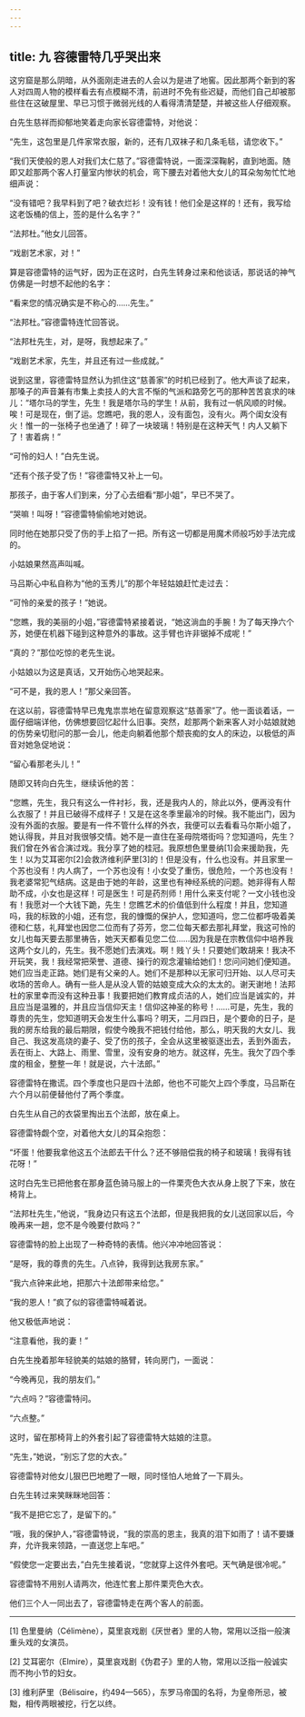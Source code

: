 ```yaml
---
---
---
```

title: 九 容德雷特几乎哭出来
---




这穷窟是那么阴暗，从外面刚走进去的人会以为是进了地窖。因此那两个新到的客人对四周人物的模样看去有点模糊不清，前进时不免有些迟疑，而他们自己却被那些住在这破屋里、早已习惯于微弱光线的人看得清清楚楚，并被这些人仔细观察。

白先生慈祥而抑郁地笑着走向家长容德雷特，对他说：

“先生，这包里是几件家常衣服，新的，还有几双袜子和几条毛毯，请您收下。”

“我们天使般的恩人对我们太仁慈了。”容德雷特说，一面深深鞠躬，直到地面。随即又趁那两个客人打量室内惨状的机会，弯下腰去对着他大女儿的耳朵匆匆忙忙地细声说：

“没有错吧？我早料到了吧？破衣烂衫！没有钱！他们全是这样的！还有，我写给这老饭桶的信上，签的是什么名字？”

“法邦杜。”他女儿回答。

“戏剧艺术家，对！”

算是容德雷特的运气好，因为正在这时，白先生转身过来和他谈话，那说话的神气仿佛是一时想不起他的名字：

“看来您的情况确实是不称心的……先生。”

“法邦杜。”容德雷特连忙回答说。

“法邦杜先生，对，是呀，我想起来了。”

“戏剧艺术家，先生，并且还有过一些成就。”

说到这里，容德雷特显然认为抓住这“慈善家”的时机已经到了。他大声谈了起来，那嗓子的声音兼有市集上卖技人的大言不惭的气派和路旁乞丐的那种苦苦哀求的味儿：“塔尔马的学生，先生！我是塔尔马的学生！从前，我有过一帆风顺的时候。唉！可是现在，倒了运。您瞧吧，我的恩人，没有面包，没有火。两个闺女没有火！惟一的一张椅子也坐通了！碎了一块玻璃！特别是在这种天气！内人又躺下了！害着病！”

“可怜的妇人！”白先生说。

“还有个孩子受了伤！”容德雷特又补上一句。

那孩子，由于客人们到来，分了心去细看“那小姐”，早已不哭了。

“哭嘛！叫呀！”容德雷特偷偷地对她说。

同时他在她那只受了伤的手上掐了一把。所有这一切都是用魔术师般巧妙手法完成的。

小姑娘果然高声叫喊。

马吕斯心中私自称为“他的玉秀儿”的那个年轻姑娘赶忙走过去：

“可怜的亲爱的孩子！”她说。

“您瞧，我的美丽的小姐，”容德雷特紧接着说，“她这淌血的手腕！为了每天挣六个苏，她便在机器下碰到这种意外的事故。这手臂也许非锯掉不成呢！”

“真的？”那位吃惊的老先生说。

小姑娘以为这是真话，又开始伤心地哭起来。

“可不是，我的恩人！”那父亲回答。

在这以前，容德雷特早已鬼鬼祟祟地在留意观察这“慈善家”了。他一面谈着话，一面仔细端详他，仿佛想要回忆起什么旧事。突然，趁那两个新来客人对小姑娘就她的伤势亲切慰问的那一会儿，他走向躺着他那个颓丧痴的女人的床边，以极低的声音对她急促地说：

“留心看那老头儿！”

随即又转向白先生，继续诉他的苦：

“您瞧，先生，我只有这么一件衬衫，我，还是我内人的，除此以外，便再没有什么衣服了！并且已破得不成样子！又是在这冬季里最冷的时候。我不能出门，因为没有外面的衣服。要是有一件不管什么样的外衣，我便可以去看看马尔斯小姐了，她认得我，并且对我很够交情。她不是一直住在圣母院塔街吗？您知道吗，先生？我们曾在外省合演过戏。我分享了她的桂冠。我原想色里曼纳[1]会来援助我，先生！以为艾耳密尔[2]会救济维利萨里[3]的！但是没有，什么也没有。并且家里一个苏也没有！内人病了，一个苏也没有！小女受了重伤，很危险，一个苏也没有！我老婆常犯气结病。这是由于她的年龄，这里也有神经系统的问题。她非得有人帮助不成，小女也是这样！可是医生！可是药剂师！用什么来支付呢？一文小钱也没有！我愿对一个大钱下跪，先生！您瞧艺术的价值低到什么程度！并且，您知道吗，我的标致的小姐，还有您，我的慷慨的保护人，您知道吗，您二位都呼吸着美德和仁慈，礼拜堂也因您二位而有了芬芳，您二位每天都去那礼拜堂，我这可怜的女儿也每天要去那里祷告，她天天都看见您二位……因为我是在宗教信仰中培养我这两个女儿的，先生。我不愿她们去演戏。啊！贱丫头！只要她们敢胡来！我决不开玩笑，我！我经常把荣誉、道德、操行的观念灌输给她们！您问问她们便知道。她们应当走正路。她们是有父亲的人。她们不是那种以无家可归开始、以人尽可夫收场的苦命人。确有一些人是从没人管的姑娘变成大众的太太的。谢天谢地！法邦杜的家里幸而没有这种丑事！我要把她们教育成贞洁的人，她们应当是诚实的，并且应当是温雅的，并且应当信仰天主！信仰这神圣的称号！……可是，先生，我的尊贵的先生，您知道明天会发生什么事吗？明天，二月四日，是个要命的日子，是我的房东给我的最后期限，假使今晚我不把钱付给他，那么，明天我的大女儿、我自己、我这发高烧的妻子、受了伤的孩子，全会从这里被驱逐出去，丢到外面去，丢在街上、大路上、雨里、雪里，没有安身的地方。就这样，先生。我欠了四个季度的租金，整整一年！就是说，六十法郎。”

容德雷特在撒谎。四个季度也只是四十法郎，他也不可能欠上四个季度，马吕斯在六个月以前便替他付了两个季度。

白先生从自己的衣袋里掏出五个法郎，放在桌上。

容德雷特觑个空，对着他大女儿的耳朵抱怨：

“坏蛋！他要我拿他这五个法郎去干什么？还不够赔偿我的椅子和玻璃！我得有钱花呀！”

这时白先生已把他套在那身蓝色骑马服上的一件栗壳色大衣从身上脱了下来，放在椅背上。

“法邦杜先生，”他说，“我身边只有这五个法郎，但是我把我的女儿送回家以后，今晚再来一趟，您不是今晚要付款吗？”

容德雷特的脸上出现了一种奇特的表情。他兴冲冲地回答说：

“是呀，我的尊贵的先生。八点钟，我得到达我房东家。”

“我六点钟来此地，把那六十法郎带来给您。”

“我的恩人！”疯了似的容德雷特喊着说。

他又极低声地说：

“注意看他，我的妻！”

白先生挽着那年轻貌美的姑娘的胳臂，转向房门，一面说：

“今晚再见，我的朋友们。”

“六点吗？”容德雷特问。

“六点整。”

这时，留在那椅背上的外套引起了容德雷特大姑娘的注意。

“先生，”她说，“别忘了您的大衣。”

容德雷特对他女儿狠巴巴地瞪了一眼，同时怪怕人地耸了一下肩头。

白先生转过来笑眯眯地回答：

“我不是把它忘了，是留下的。”

“哦，我的保护人，”容德雷特说，“我的崇高的恩主，我真的泪下如雨了！请不要嫌弃，允许我来领路，一直送您上车吧。”

“假使您一定要出去，”白先生接着说，“您就穿上这件外套吧。天气确是很冷呢。”

容德雷特不用别人请两次，他连忙套上那件栗壳色大衣。

他们三个人一同出去了，容德雷特走在两个客人的前面。



* * *



[1] 色里曼纳（Célimène），莫里哀戏剧《厌世者》里的人物，常用以泛指一般演重头戏的女演员。

[2] 艾耳密尔（Elmire），莫里哀戏剧《伪君子》里的人物，常用以泛指一般诚实而不拘小节的妇女。

[3] 维利萨里（Bélisɑire，约494—565），东罗马帝国的名将，为皇帝所忌，被黜，相传两眼被挖，行乞以终。